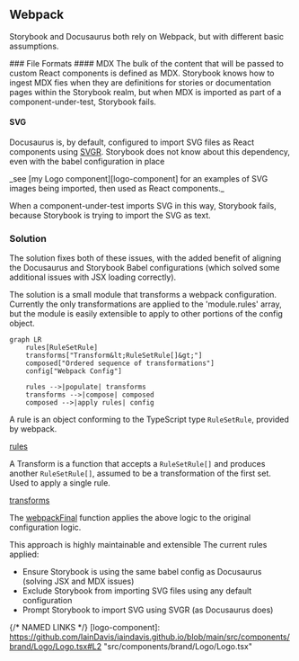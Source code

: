 
## Webpack
Storybook and Docusaurus both rely on Webpack, but with different basic
assumptions.

<Expandable>
### File Formats
#### MDX
The bulk of the content that will be passed to custom React components
is defined as MDX. Storybook knows how to ingest MDX fies when they
are definitions for stories or documentation pages within the Storybook realm,
but when MDX is imported as part of a component-under-test, Storybook fails.

#### SVG
Docusaurus is, by default, configured to import SVG files as React
components using [SVGR][svgr]. Storybook does not know about this dependency,
even with the babel configuration in place

<div style={{
    fontSize: 'smaller',
    paddingLeft: '1.5em',
    paddingBottom: '.75em'
}}>
    _see [my Logo component][logo-component] for an examples of
    SVG images being imported, then used as React components._
</div>

When a component-under-test imports SVG in this way, Storybook fails,
because Storybook is trying to import the SVG as text.

### Solution
The solution fixes both of these issues, with the added benefit of aligning the
Docusaurus and Storybook Babel configurations (which solved some additional
issues with JSX loading correctly).

The solution is a small module that transforms a webpack configuration.
Currently the only transformations are applied to the 'module.rules' array, but
the module is easily extensible to apply to other portions of the config object.

```mermaid
graph LR
    rules[RuleSetRule]
    transforms["Transform&lt;RuleSetRule[]&gt;"]
    composed["Ordered sequence of transformations"]
    config["Webpack Config"]

    rules -->|populate| transforms 
    transforms -->|compose| composed
    composed -->|apply rules| config
```
A rule is an object conforming to the TypeScript type `RuleSetRule`, provided by
webpack.

[rules][rules]

A Transform is a function that accepts a `RuleSetRule[]` and produces another
`RuleSetRule[]`, assumed to be a transformation of the first set. Used to apply
a single rule.

[transforms][transforms]

The [webpackFinal][webpack-final] function applies the above logic to
the original configuration logic.

This approach is highly maintainable and extensible
The current rules applied:
* Ensure Storybook is using the same babel config as Docusaurus (solving JSX and
  MDX issues)
* Exclude Storybook from importing SVG files using any default configuration
* Prompt Storybook to import SVG using SVGR (as Docusaurus does)
</Expandable>

{/* NAMED LINKS */}
[logo-component]:
    https://github.com/IainDavis/iaindavis.github.io/blob/main/src/components/brand/Logo/Logo.tsx#L2
    "src/components/brand/Logo/Logo.tsx"
    
[svgr]: https://react-svgr.com/ "react-svgr"

[rules]:
    https://github.com/IainDavis/iaindavis.github.io/blob/main/src/buildUtils/storybook/webpack/webpackRules.ts
    "Set of defined webpack rules"

[transforms]:
    https://github.com/IainDavis/iaindavis.github.io/blob/main/src/buildUtils/storybook/webpack/webpackTransforms.ts
    "Essentially reducer functions that apply rules in various ways"

[webpack-final]:
    https://github.com/IainDavis/iaindavis.github.io/blob/main/src/buildUtils/storybook/webpack/webpackFinal.ts
    "Function that composes and applies transformations"